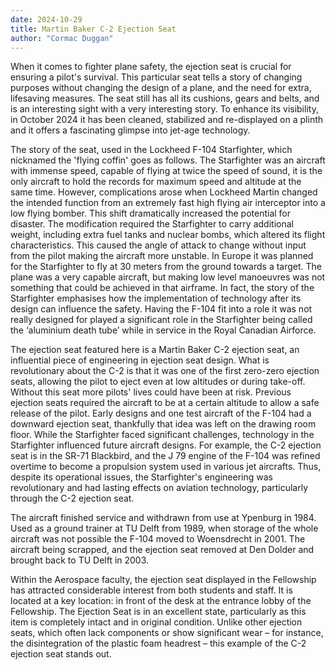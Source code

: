 ```yaml
---
date: 2024-10-29
title: Martin Baker C-2 Ejection Seat
author: "Cormac Duggan"
---
```


When it comes to fighter plane safety, the ejection seat is crucial for ensuring a pilot's survival. This particular seat tells a story of changing purposes without changing the design of a plane, and the need for extra, lifesaving measures. The seat still has all its cushions, gears and belts, and is an interesting sight with a very interesting story. To enhance its visibility, in October 2024 it has been cleaned, stabilized and re-displayed on a plinth and it offers a fascinating glimpse into jet-age technology.

<Illustration source="ejection-seat-front-side.json"></Illustration>

The story of the seat, used in the Lockheed F-104 Starfighter, which nicknamed the 'flying coffin' goes as follows. The Starfighter was an aircraft with immense speed, capable of flying at twice the speed of sound, it is the only aircraft to hold the records for maximum speed and altitude at the same time. However, complications arose when Lockheed Martin changed the intended function from an extremely fast high flying air interceptor into a low flying bomber. This shift dramatically increased the potential for disaster. The modification required the Starfighter to carry additional weight, including extra fuel tanks and nuclear bombs, which altered its flight characteristics. This caused the angle of attack to change without input from the pilot making the aircraft more unstable. In Europe it was planned for the Starfighter to fly at 30 meters from the ground towards a target. The plane was a very capable aircraft, but making low level manoeuvres was not something that could be achieved in that airframe. In fact, the story of the Starfighter emphasises how the implementation of technology after its design can influence the safety. Having the F-104 fit into a role it was not really designed for played a significant role in the Starfighter being called the ‘aluminium death tube’ while in service in the Royal Canadian Airforce.

The ejection seat featured here is a Martin Baker C-2 ejection seat, an influential piece of engineering in ejection seat design. What is revolutionary about the C-2 is that it was one of the first zero-zero ejection seats, allowing the pilot to eject even at low altitudes or during take-off. Without this seat more pilots' lives could have been at risk. Previous ejection seats required the aircraft to be at a certain altitude to allow a safe release of the pilot. Early designs and one test aircraft of the F-104 had a downward ejection seat, thankfully that idea was left on the drawing room floor. While the Starfighter faced significant challenges, technology in the Starfighter influenced future aircraft designs. For example, the C-2 ejection seat is in the SR-71 Blackbird, and the J 79 engine of the F-104 was refined overtime to become a propulsion system used in various jet aircrafts. Thus, despite its operational issues, the Starfighter's engineering was revolutionary and had lasting effects on aviation technology, particularly through the C-2 ejection seat.

<Illustration source="ejection-seat-details.json"></Illustration>

The aircraft finished service and withdrawn from use at Ypenburg in 1984. Used as a ground trainer at TU Delft from 1989, when storage of the whole aircraft was not possible the F-104 moved to Woensdrecht in 2001. The aircraft being scrapped, and the ejection seat removed at Den Dolder and brought back to TU Delft in 2003.

Within the Aerospace faculty, the ejection seat displayed in the Fellowship has attracted considerable interest from both students and staff. It is located at a key location: in front of the desk at the entrance lobby of the Fellowship. The Ejection Seat is in an excellent state, particularly as this item is completely intact and in original condition. Unlike other ejection seats, which often lack components or show significant wear – for instance, the disintegration of the plastic foam headrest – this example of the C-2 ejection seat stands out.

<Illustration source="ejection-seat-cleaning.json"></Illustration>
